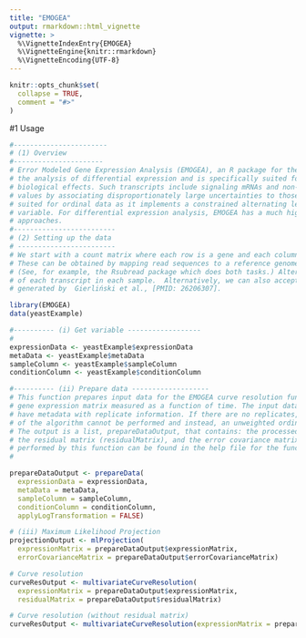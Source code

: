 ```yaml
---
title: "EMOGEA"
output: rmarkdown::html_vignette
vignette: >
  %\VignetteIndexEntry{EMOGEA}
  %\VignetteEngine{knitr::rmarkdown}
  %\VignetteEncoding{UTF-8}
---
```


```r
knitr::opts_chunk$set(
  collapse = TRUE,
  comment = "#>"
)
```



#1 Usage

```r
#-----------------------
# (1) Overview
#----------------------
# Error Modeled Gene Expression Analysis (EMOGEA), an R package for the analysis of RNA-Seq gene expression data. EMOGEA incorporates measurement uncertainties in
# the analysis of differential expression and is specifically suited for transcriptomics studies in which low-count transcripts with small fold-changes lead to significant
# biological effects. Such transcripts include signaling mRNAs and non-coding RNAs (ncRNA) which are known to exhibit low levels of expression. The package handles missing 
# values by associating disproportionately large uncertainties to those measurements, making it particularly useful for single-cell RNA-Seq measurements. It is specifically 
# suited for ordinal data as it implements a constrained alternating least-squares (ALS) approach that allows waves of expression profiles to be visualized against the ordinal 
# variable. For differential expression analysis, EMOGEA has a much higher true positivity rate (TPR) and a vanishingly small false negativity rate (FNR) compared to common 
# approaches.  
#-------------------------
# (2) Setting up the data
# ------------------------
# We start with a count matrix where each row is a gene and each column is a sample (for bulk RNAseq) or a single cell (for scRNAseq). 
# These can be obtained by mapping read sequences to a reference genome and then counting the number of reads mapped to the exons of each gene. 
# (See, for example, the Rsubread package which does both tasks.) Alternatively, pseudo-alignment methods can be used to quantify the abundance 
# of each transcript in each sample.  Alternatively, we can also accept data arising from Affymetrix arrays. In this example we will use yeast data 
# generated by  Gierliński et al., [PMID: 26206307].

library(EMOGEA)
data(yeastExample)

#---------- (i) Get variable ------------------
#
expressionData <- yeastExample$expressionData
metaData <- yeastExample$metaData
sampleColumn <- yeastExample$sampleColumn
conditionColumn <- yeastExample$conditionColumn

#---------- (ii) Prepare data -------------------
# This function prepares input data for the EMOGEA curve resolution function that calculates the profiles of a
# gene expression matrix measured as a function of time. The input data is an expression matrix which must
# have metadata with replicate information. If there are no replicates, the total least squares implementation
# of the algorithm cannot be performed and instead, an unweighted ordinary alternating least squares  implementation is used.
# The output is a list, prepareDataOutput, that contains: the processed expression data (expressionMatrix),
# the residual matrix (residualMatrix), and the error covariance matrix (errorCovarianceMatrix). More details of the pre-processing
# performed by this function can be found in the help file for the function itself.
#

prepareDataOutput <- prepareData(
  expressionData = expressionData,
  metaData = metaData,
  sampleColumn = sampleColumn,
  conditionColumn = conditionColumn,
  applyLogTransformation = FALSE)

# (iii) Maximum Likelihood Projection
projectionOutput <- mlProjection(
  expressionMatrix = prepareDataOutput$expressionMatrix,
  errorCovarianceMatrix = prepareDataOutput$errorCovarianceMatrix)

# Curve resolution
curveResOutput <- multivariateCurveResolution(
  expressionMatrix = prepareDataOutput$expressionMatrix,
  residualMatrix = prepareDataOutput$residualMatrix)

# Curve resolution (without residual matrix)
curveResOutput <- multivariateCurveResolution(expressionMatrix = prepareDataOutput$expressionMatrix)
```










